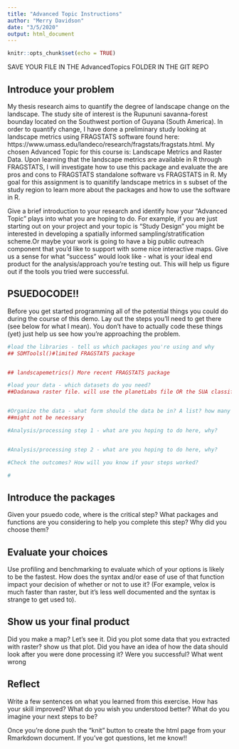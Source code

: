 ```yaml
---
title: "Advanced Topic Instructions"
author: "Merry Davidson"
date: "3/5/2020"
output: html_document
---
```


```r
knitr::opts_chunk$set(echo = TRUE)
```


SAVE YOUR FILE IN THE AdvancedTopics FOLDER IN THE GIT REPO

## Introduce your problem
My thesis research aims to quantify the degree of landscape change on the landscape. The study site of interest is the Rupununi savanna-forest bounday located on the Southwest portion of Guyana (South America). In order to quantify change, I have done a preliminary study looking at landscape metrics using FRAGSTATS software found here: https://www.umass.edu/landeco/research/fragstats/fragstats.html.
My chosen Advanced Topic for this course is: Landscape Metrics and Raster Data. Upon learning that the landscape metrics are available in R through FRAGSTATS, I will investigate how to use this package and evaluate the are pros and cons to FRAGSTATS standalone software vs FRAGSTATS in R.
My goal for this assignment is to quanitify landscape metrics in s subset of the study region to learn more about the packages and how to use the software in R. 


Give a brief introduction to your research and identify how your "Advanced Topic" plays into what you are hoping to do. For example, if you are just starting out on your project and your topic is "Study Design" you might be interested in developing a spatially informed sampling/stratification scheme.Or maybe your work is going to have a big public outreach component that you'd like to support with some nice interactive maps. Give us a sense for what "success" would look like - what is your ideal end product for the analysis/approach you're testing out. This will help us figure out if the tools you tried were successful.

## PSUEDOCODE!!
Before you get started programming all of the potential things you could do during the course of this demo. Lay out the steps you'll need to get there (see below for what I mean). You don't have to actually code these things (yet) just help us see how you're approaching the problem.
```r
#load the libraries - tell us which packages you're using and why
## SDMToolsl()#limited FRAGSTATS package


## landscapemetrics() More recent FRAGSTATS package

#load your data - which datasets do you need?
##Dadanawa raster file. will use the planetLabs file OR the SUA classification of year 2015


#Organize the data - what form should the data be in? A list? how many elements, a data frame? how many rows and columns?
##might not be necessary

#Analysis/processing step 1 - what are you hoping to do here, why? 


#Analysis/processing step 2 - what are you hoping to do here, why? 

#Check the outcomes? How will you know if your steps worked?

# 
```

## Introduce the packages
Given your psuedo code, where is the critical step? What packages and functions are you considering to help you complete this step? Why did you choose them? 

## Evaluate your choices
Use profiling and benchmarking to evaluate which of your options is likely to be the fastest. How does the syntax and/or ease of use of that function impact your decision of whether or not to use it? (For example, velox is much faster than raster, but it's less well documented and the syntax is strange to get used to).

## Show us your final product
Did you make a map? Let's see it. Did you plot some data that you extracted with raster? show us that plot. Did you have an idea of how the data should look after you were done processing it? Were you successful? What went wrong

## Reflect
Write a few sentences on what you learned from this exercise. How has your skill improved? What do you wish you understood better? What do you imagine your next steps to be?

Once you're done push the "knit" button to create the html page from your Rmarkdown document. If you've got questions, let me know!!